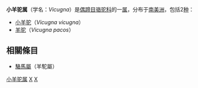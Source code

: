 {{Automatic taxobox
| taxon = Vicugna
| image = Vicunacrop.jpg
| image_caption = [[小羊驼|小羊驼]]（''Vicugna vicugna''）
| authority = [[勒内-普里梅韦勒·莱松|Lesson]]，1842
}}
'''小羊驼属'''（学名：''Vicugna''）是[[偶蹄目|偶蹄目]][[骆驼科|骆驼科]]的一[[属_(生物)|属]]，分布于[[南美洲|南美洲]]，包括2[[物种|种]]：
*[[小羊驼|小羊驼]]（''Vicugna vicugna''）
*[[羊驼|羊驼]]（''Vicugna pacos''）

==相關條目==
* [[駱馬屬|駱馬屬]]（羊駝屬）

{{Taxonbar}}

[[Category:小羊驼属|]]
[[Category:1842年描述的分类群|X]]
[[Category:骆驼科|X]]